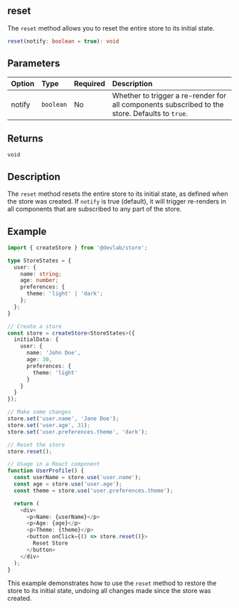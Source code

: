 ## reset

The `reset` method allows you to reset the entire store to its initial state.

```typescript
reset(notify: boolean = true): void
```

## Parameters

| Option | Type      | Required | Description                                                                                    |
| :----- | :-------- | :------- | :--------------------------------------------------------------------------------------------- |
| notify | `boolean` | No       | Whether to trigger a re-render for all components subscribed to the store. Defaults to `true`. |

## Returns

`void`

## Description

The `reset` method resets the entire store to its initial state, as defined when the store was created. If `notify` is true (default), it will trigger re-renders in all components that are subscribed to any part of the store.

## Example

```typescript
import { createStore } from '@devlab/store';

type StoreStates = {
  user: {
    name: string;
    age: number;
    preferences: {
      theme: 'light' | 'dark';
    };
  };
}

// Create a store
const store = createStore<StoreStates>({
  initialData: {
    user: {
      name: 'John Doe',
      age: 30,
      preferences: {
        theme: 'light'
      }
    }
  }
});

// Make some changes
store.set('user.name', 'Jane Doe');
store.set('user.age', 31);
store.set('user.preferences.theme', 'dark');

// Reset the store
store.reset();

// Usage in a React component
function UserProfile() {
  const userName = store.use('user.name');
  const age = store.use('user.age');
  const theme = store.use('user.preferences.theme');

  return (
    <div>
      <p>Name: {userName}</p>
      <p>Age: {age}</p>
      <p>Theme: {theme}</p>
      <button onClick={() => store.reset()}>
        Reset Store
      </button>
    </div>
  );
}
```

This example demonstrates how to use the `reset` method to restore the store to its initial state, undoing all changes made since the store was created.

